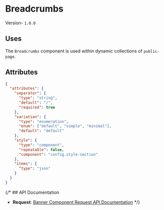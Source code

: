 

# Breadcrumbs
Version- `1.0.0`

## Uses
The `Breadcrumbs` component is used within dynamic collections of `public-page`.


## Attributes

```json
{
  "attributes": {
    "separator": {
      "type": "string",
      "default": "/",
      "required": true
    },
    "variation": {
      "type": "enumeration",
      "enum": ["default", "simple", "minimal"],
      "default": "default"
    },
    "style": {
      "type": "component",
      "repeatable": false,
      "component": "config.style-section"
    },
    "items": {
      "type": "json"
    }
  }
}
```

{/* ## API Documentation

- **Request**: [Banner Component Request API Documentation](#) */}




